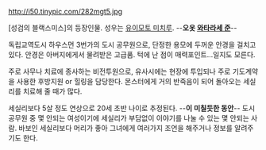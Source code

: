 http://i50.tinypic.com/282mgt5.jpg

[성검의 블랙스미스]의 등장인물. 성우는 [[유이모토 미치루]]. --'''오옷 [[와타라세 준]]'''--

독립교역도시 하우스먼 3번가의 도시 공무원으로, 단정한 용모에 두꺼운 안경을 걸치고 있다. 안경은 아버지에게서 물려받은 고급품. 턱에 난 점이 매력포인트...일지도 모른다. 

주로 사무나 치료에 종사하는 비전투원으로, 유사시에는 현장에 투입되나 주로 기도계약을 사용한 후방지원 or 힐링을 담당한다. 몬스터에게 거의 반죽음이 되어 돌아오는 세실리를 치료해 줄 때가 많다.

세실리보다 5살 정도 연상으로 20세 초반 나이로 추정된다. --'''이 미칠듯한 동안'''-- 도시 공무원 중 몇 안되는 여성이기에 세실리가 부담없이 이야기를 나눌 수 있는 몇 안되는 사람. 바보인 세실리보다 머리가 좋아 그녀에게 여러가지 조언을 해주거나 정보를 알려주기도 한다.
